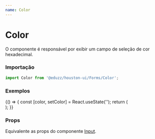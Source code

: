 ```yaml
---
name: Color
---
```




# Color

O componente é responsável por exibir um campo de seleção de cor hexadecimal.

### Importação

```js
import Color from '@eduzz/houston-ui/Forms/Color';
```

### Exemplos

<Playground>
  {() => {
    const [color, setColor] = React.useState('');
    return (
      <div style={{ display: 'flex', flexDirection: 'column', flexWrap: 'wrap', gap: 16 }}>
        <Color label='Cor' value={color} onChange={setColor} />
        <Color label='Cor' loading placeholder='Selecione uma cor' value={color} onChange={setColor} />
        <Color label='Campo desabilitado' value={color} onChange={setColor} disabled />
      </div>
    );
  }}
</Playground>

### Props

Equivalente as props do componente [Input](/houston/ui-components/Forms/Input).

